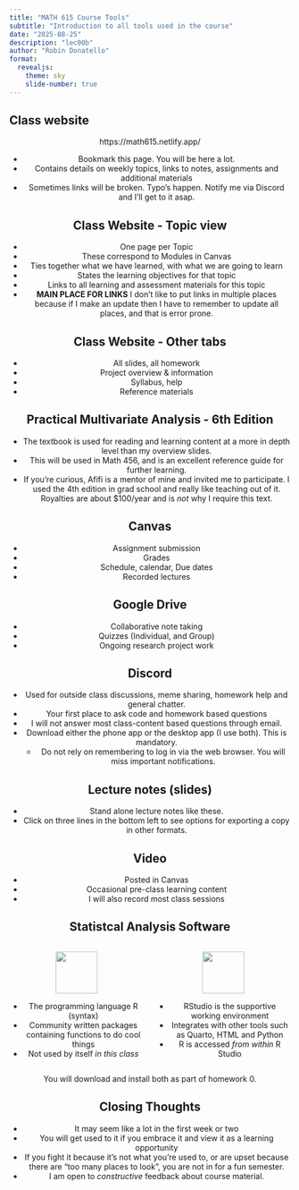 ```yaml
---
title: "MATH 615 Course Tools"
subtitle: "Introduction to all tools used in the course"
date: "2025-08-25"
description: "lec00b"
author: "Robin Donatello"
format: 
  revealjs:
    theme: sky
    slide-number: true
---
```


## Class website

<div style="text-align:center">

https://math615.netlify.app/

-   Bookmark this page. You will be here a lot.
-   Contains details on weekly topics, links to notes, assignments and additional materials
-   Sometimes links will be broken. Typo's happen. Notify me via Discord and I'll get to it asap.

## Class Website - Topic view

* One page per Topic
* These correspond to Modules in Canvas
* Ties together what we have learned, with what we are going to learn
* States the learning objectives for that topic
* Links to all learning and assessment materials for this topic
* **MAIN PLACE FOR LINKS** I don't like to put links in multiple places because if I make an update then I have to remember to update all places, and that is error prone. 

## Class Website - Other tabs

* All slides, all homework
* Project overview & information
* Syllabus, help
* Reference materials

## Practical Multivariate Analysis - 6th Edition

-   The textbook is used for reading and learning content at a more in depth level than my overview slides.
-   This will be used in Math 456, and is an excellent reference guide for further learning. 
-   If you're curious, Afifi is a mentor of mine and invited me to participate. I used the 4th edition in grad school and really like teaching out of it. Royalties are about $100/year and is *not* why I require this text. 

## Canvas

-   Assignment submission
-   Grades
-   Schedule, calendar, Due dates
-   Recorded lectures

## Google Drive

-   Collaborative note taking
-   Quizzes (Individual, and Group)
-   Ongoing research project work

## Discord

-   Used for outside class discussions, meme sharing, homework help and general chatter.
-   Your first place to ask code and homework based questions
-   I will not answer most class-content based questions through email.
-   Download either the phone app or the desktop app (I use both). This is mandatory.
    -   Do not rely on remembering to log in via the web browser. You will miss important notifications.

## Lecture notes (slides)

-   Stand alone lecture notes like these.
-   Click on three lines in the bottom left to see options for exporting a copy in other formats. 

## Video

-   Posted in Canvas
-   Occasional pre-class learning content
-   I will also record most class sessions

## Statistcal Analysis Software

::: columns
::: {.column width="50%"}
![](images/Rlogo.png){fig-align="center" width="75"}

-   The programming language R (syntax)
-   Community written packages containing functions to do cool things
-   Not used by itself *in this class*
:::

::: {.column width="50%"}
![](images/RStudio.png){fig-align="center" width="75"}

-   RStudio is the supportive working environment
-   Integrates with other tools such as Quarto, HTML and Python
-   R is accessed *from within* R Studio
:::
:::

You will download and install both as part of homework 0. 

## Closing Thoughts

* It may seem like a lot in the first week or two
* You will get used to it if you embrace it and view it as a learning opportunity
* If you fight it because it's not what you're used to, or are upset because there are "too many places to look", you are not in for a fun semester. 
* I am open to _constructive_ feedback about course material. 

